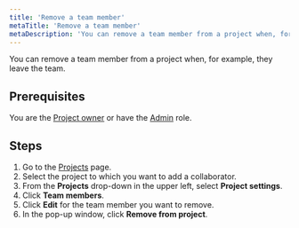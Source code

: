 ```yaml
---
title: 'Remove a team member'
metaTitle: 'Remove a team member'
metaDescription: 'You can remove a team member from a project when, for example, they leave the team.'
---
```


<TopBlock>

You can remove a team member from a project when, for example, they leave the team.

</TopBlock>

## Prerequisites

You are the [Project owner](/data-platform/members/roles-permissions) or have the [Admin](/data-platform/members/roles-permissions) role.

## Steps

1. Go to the [Projects](https://cloud.prisma.io/projects) page.
2. Select the project to which you want to add a collaborator.
3. From the **Projects** drop-down in the upper left, select **Project settings**.
4. Click **Team members**.
5. Click **Edit** for the team member you want to remove.
6. In the pop-up window, click **Remove from project**.

